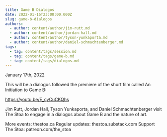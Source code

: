 ```yaml
---
title: Game B Dialogos
date: 2022-01-16T23:00:00.000Z
slug: game-b-dialogos
authors:
  - author: content/author/jim-rutt.md
  - author: content/author/jordan-hall.md
  - author: content/author/tyson-yunkaporta.md
  - author: content/author/daniel-schmachtenberger.md
tags:
  - tag: content/tags/session.md
  - tag: content/tags/game-b.md
  - tag: content/tags/dialogos.md
---
```


January 17th, 2022

This will be a dialogos followed the premiere of the short film called An Initiation to Game B: 

https://youtu.be/E_cyCuCKQhs

Jim Rutt, Jordan Hall, Tyson Yunkaporta, and Daniel Schmachtenberger visit The Stoa to engage in a dialogos about Game B and the nature of art.

More events: thestoa.ca
Regular updates: thestoa.substack.com
Support The Stoa: patreon.com/the_stoa
